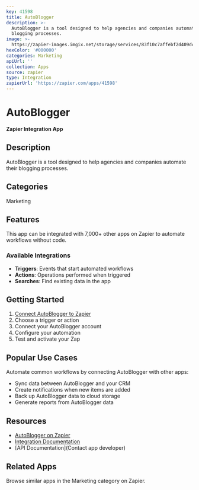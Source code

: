 ```yaml
---
key: 41598
title: AutoBlogger
description: >-
  AutoBlogger is a tool designed to help agencies and companies automate their
  blogging processes.
image: >-
  https://zapier-images.imgix.net/storage/services/83f10c7affebf2d409dcf2cb730b47fd.png?auto=format%2Ccompress&ixlib=python-3.0.0&q=50
hexColor: '#000000'
categories: Marketing
apiUrl: ''
collection: Apps
source: zapier
type: Integration
zapierUrl: 'https://zapier.com/apps/41598'
---
```

# AutoBlogger

**Zapier Integration App**

## Description

AutoBlogger is a tool designed to help agencies and companies automate their blogging processes.

## Categories

Marketing

## Features

This app can be integrated with 7,000+ other apps on Zapier to automate workflows without code.

### Available Integrations

- **Triggers**: Events that start automated workflows
- **Actions**: Operations performed when triggered
- **Searches**: Find existing data in the app

## Getting Started

1. [Connect AutoBlogger to Zapier](https://zapier.com/apps/41598)
2. Choose a trigger or action
3. Connect your AutoBlogger account
4. Configure your automation
5. Test and activate your Zap

## Popular Use Cases

Automate common workflows by connecting AutoBlogger with other apps:

- Sync data between AutoBlogger and your CRM
- Create notifications when new items are added
- Back up AutoBlogger data to cloud storage
- Generate reports from AutoBlogger data

## Resources

- [AutoBlogger on Zapier](https://zapier.com/apps/41598)
- [Integration Documentation](https://zapier.com/apps/41598/integrations)
- [API Documentation](Contact app developer)

## Related Apps

Browse similar apps in the Marketing category on Zapier.
